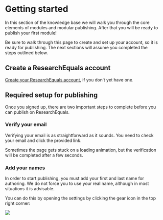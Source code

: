 # Getting started

In this section of the knowledge base we will walk you through the core elements of modules and modular publishing. After that you will be ready to publish your first module!

Be sure to walk through this page to create and set up your account, so it is ready for publishing. The next sections will assume you completed the steps outlined below.

:::{.callout-caution}
# Create a ResearchEquals account

[Create your ResearchEquals account](https://www.researchequals.com/signup), if you don't yet have one. 
:::

## Required setup for publishing

Once you signed up, there are two important steps to complete before you can publish on ResearchEquals.

### Verify your email

Verifying your email is as straightforward as it sounds. You need to check your email and click the provided link.

Sometimes the page gets stuck on a loading animation, but the verification will be completed after a few seconds.

### Add your names

In order to start publishing, you must add your first and last name for authoring. We do not force you to use your real name, although in most situations it is advisable.

You can do this by opening the settings by clicking the gear icon in the top right corner:

![](../public/Screenshot%202024-01-26%20at%2016.26.57.png)




